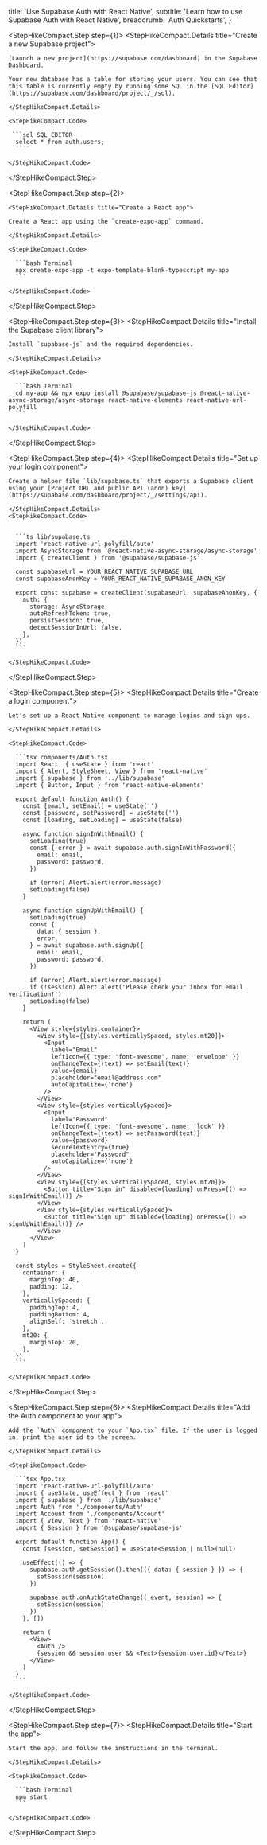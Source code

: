 
  title: 'Use Supabase Auth with React Native',
  subtitle: 'Learn how to use Supabase Auth with React Native',
  breadcrumb: 'Auth Quickstarts',
}

<StepHikeCompact>

  <StepHikeCompact.Step step={1}>
    <StepHikeCompact.Details title="Create a new Supabase project">

    [Launch a new project](https://supabase.com/dashboard) in the Supabase Dashboard.

    Your new database has a table for storing your users. You can see that this table is currently empty by running some SQL in the [SQL Editor](https://supabase.com/dashboard/project/_/sql).

    </StepHikeCompact.Details>

    <StepHikeCompact.Code>

     ```sql SQL_EDITOR
      select * from auth.users;
      ````

    </StepHikeCompact.Code>

  </StepHikeCompact.Step>

  <StepHikeCompact.Step step={2}>

    <StepHikeCompact.Details title="Create a React app">

    Create a React app using the `create-expo-app` command.

    </StepHikeCompact.Details>

    <StepHikeCompact.Code>

      ```bash Terminal
      npx create-expo-app -t expo-template-blank-typescript my-app
      ```

    </StepHikeCompact.Code>

  </StepHikeCompact.Step>

  <StepHikeCompact.Step step={3}>
    <StepHikeCompact.Details title="Install the Supabase client library">

    Install `supabase-js` and the required dependencies.

    </StepHikeCompact.Details>

    <StepHikeCompact.Code>

      ```bash Terminal
      cd my-app && npx expo install @supabase/supabase-js @react-native-async-storage/async-storage react-native-elements react-native-url-polyfill
      ```

    </StepHikeCompact.Code>

  </StepHikeCompact.Step>

  <StepHikeCompact.Step step={4}>
    <StepHikeCompact.Details title="Set up your login component">

    Create a helper file `lib/supabase.ts` that exports a Supabase client using your [Project URL and public API (anon) key](https://supabase.com/dashboard/project/_/settings/api).

    </StepHikeCompact.Details>
    <StepHikeCompact.Code>


      ```ts lib/supabase.ts
      import 'react-native-url-polyfill/auto'
      import AsyncStorage from '@react-native-async-storage/async-storage'
      import { createClient } from '@supabase/supabase-js'

      const supabaseUrl = YOUR_REACT_NATIVE_SUPABASE_URL
      const supabaseAnonKey = YOUR_REACT_NATIVE_SUPABASE_ANON_KEY

      export const supabase = createClient(supabaseUrl, supabaseAnonKey, {
        auth: {
          storage: AsyncStorage,
          autoRefreshToken: true,
          persistSession: true,
          detectSessionInUrl: false,
        },
      })
      ```

    </StepHikeCompact.Code>

  </StepHikeCompact.Step>

  <StepHikeCompact.Step step={5}>
    <StepHikeCompact.Details title="Create a login component">

    Let's set up a React Native component to manage logins and sign ups.

    </StepHikeCompact.Details>

    <StepHikeCompact.Code>

      ```tsx components/Auth.tsx
      import React, { useState } from 'react'
      import { Alert, StyleSheet, View } from 'react-native'
      import { supabase } from '../lib/supabase'
      import { Button, Input } from 'react-native-elements'

      export default function Auth() {
        const [email, setEmail] = useState('')
        const [password, setPassword] = useState('')
        const [loading, setLoading] = useState(false)

        async function signInWithEmail() {
          setLoading(true)
          const { error } = await supabase.auth.signInWithPassword({
            email: email,
            password: password,
          })

          if (error) Alert.alert(error.message)
          setLoading(false)
        }

        async function signUpWithEmail() {
          setLoading(true)
          const {
            data: { session },
            error,
          } = await supabase.auth.signUp({
            email: email,
            password: password,
          })

          if (error) Alert.alert(error.message)
          if (!session) Alert.alert('Please check your inbox for email verification!')
          setLoading(false)
        }

        return (
          <View style={styles.container}>
            <View style={[styles.verticallySpaced, styles.mt20]}>
              <Input
                label="Email"
                leftIcon={{ type: 'font-awesome', name: 'envelope' }}
                onChangeText={(text) => setEmail(text)}
                value={email}
                placeholder="email@address.com"
                autoCapitalize={'none'}
              />
            </View>
            <View style={styles.verticallySpaced}>
              <Input
                label="Password"
                leftIcon={{ type: 'font-awesome', name: 'lock' }}
                onChangeText={(text) => setPassword(text)}
                value={password}
                secureTextEntry={true}
                placeholder="Password"
                autoCapitalize={'none'}
              />
            </View>
            <View style={[styles.verticallySpaced, styles.mt20]}>
              <Button title="Sign in" disabled={loading} onPress={() => signInWithEmail()} />
            </View>
            <View style={styles.verticallySpaced}>
              <Button title="Sign up" disabled={loading} onPress={() => signUpWithEmail()} />
            </View>
          </View>
        )
      }

      const styles = StyleSheet.create({
        container: {
          marginTop: 40,
          padding: 12,
        },
        verticallySpaced: {
          paddingTop: 4,
          paddingBottom: 4,
          alignSelf: 'stretch',
        },
        mt20: {
          marginTop: 20,
        },
      })
      ```

    </StepHikeCompact.Code>

  </StepHikeCompact.Step>

  <StepHikeCompact.Step step={6}>
    <StepHikeCompact.Details title="Add the Auth component to your app">

    Add the `Auth` component to your `App.tsx` file. If the user is logged in, print the user id to the screen.

    </StepHikeCompact.Details>

    <StepHikeCompact.Code>

      ```tsx App.tsx
      import 'react-native-url-polyfill/auto'
      import { useState, useEffect } from 'react'
      import { supabase } from './lib/supabase'
      import Auth from './components/Auth'
      import Account from './components/Account'
      import { View, Text } from 'react-native'
      import { Session } from '@supabase/supabase-js'

      export default function App() {
        const [session, setSession] = useState<Session | null>(null)

        useEffect(() => {
          supabase.auth.getSession().then(({ data: { session } }) => {
            setSession(session)
          })

          supabase.auth.onAuthStateChange((_event, session) => {
            setSession(session)
          })
        }, [])

        return (
          <View>
            <Auth />
            {session && session.user && <Text>{session.user.id}</Text>}
          </View>
        )
      }
      ```

    </StepHikeCompact.Code>

  </StepHikeCompact.Step>

  <StepHikeCompact.Step step={7}>
    <StepHikeCompact.Details title="Start the app">

    Start the app, and follow the instructions in the terminal.

    </StepHikeCompact.Details>

    <StepHikeCompact.Code>

      ```bash Terminal
      npm start
      ```

    </StepHikeCompact.Code>

  </StepHikeCompact.Step>
</StepHikeCompact>


